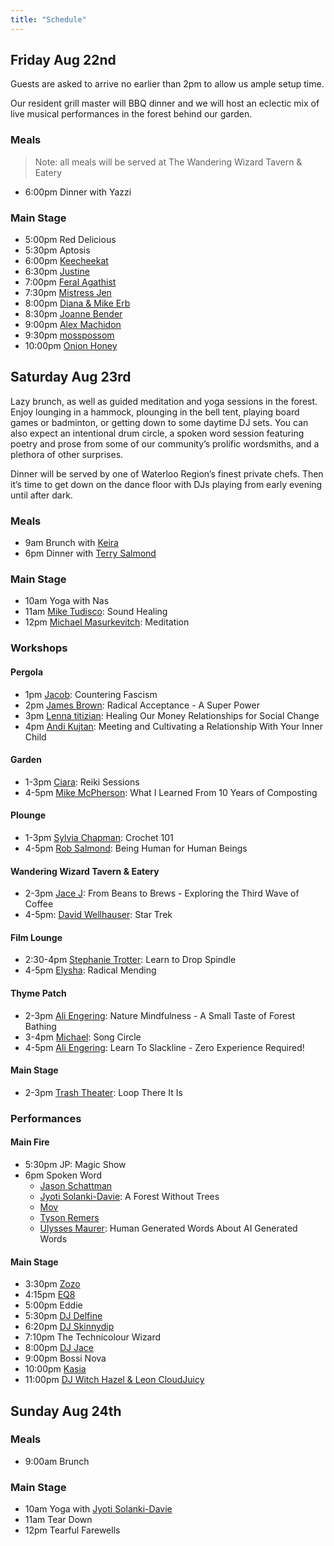 ```yaml
---
title: "Schedule"
---
```


## Friday Aug 22nd

Guests are asked to arrive no earlier than 2pm to allow us ample setup time.

Our resident grill master will BBQ dinner and we will host an eclectic mix of live musical performances in the forest behind our garden.

### Meals

> Note: all meals will be served at The Wandering Wizard Tavern & Eatery

* 6:00pm Dinner with Yazzi

### Main Stage

* 5:00pm Red Delicious
* 5:30pm Aptosis
* 6:00pm [Keecheekat](bios/keechakat.qmd)
* 6:30pm [Justine](bios/justine.qmd)
* 7:00pm [Feral Agathist](bios/feral-agathist.qmd)
* 7:30pm [Mistress Jen](bios/mistress-jen.qmd)
* 8:00pm [Diana & Mike Erb](bios/diana-and-mike.qmd)
* 8:30pm [Joanne Bender](bios/joanne-bender.qmd)
* 9:00pm [Alex Machidon](bios/alex-machidon.qmd)
* 9:30pm [mosspossom](bios/mosspossum.qmd)
* 10:00pm [Onion Honey](bios/onion-honey.qmd)

## Saturday Aug 23rd

Lazy brunch, as well as guided meditation and yoga sessions in the forest. Enjoy lounging in a hammock, plounging in the bell tent, playing board games or badminton, or getting down to some daytime DJ sets. You can also expect an intentional drum circle, a spoken word session featuring poetry and prose from some of our community's prolific wordsmiths, and a plethora of other surprises.

Dinner will be served by one of Waterloo Region's finest private chefs. Then it's time to get down on the dance floor with DJs playing from early evening until after dark.

### Meals

* 9am Brunch with [Keira](bios/keira.qmd)
* 6pm Dinner with [Terry Salmond](bios/terry-salmond.qmd)

### Main Stage

* 10am Yoga with Nas
* 11am [Mike Tudisco](bios/mike-tudisco.qmd): Sound Healing
* 12pm [Michael Masurkevitch](bios/michael-masurkevitch.qmd): Meditation

### Workshops

#### Pergola

* 1pm [Jacob](bios/jacob.qmd): Countering Fascism
* 2pm [James Brown](bios/james-brown.qmd): Radical Acceptance - A Super Power
* 3pm [Lenna titizian](bios/lenna-titizian.qmd): Healing Our Money Relationships for Social Change
* 4pm [Andi Kujtan](bios/andi-kujtan.qmd): Meeting and Cultivating a Relationship With Your Inner Child

#### Garden

* 1-3pm [Ciara](bios/ciara.qmd): Reiki Sessions
* 4-5pm [Mike McPherson](bios/mike-mcpherson.qmd): What I Learned From 10 Years of Composting

#### Plounge

* 1-3pm [Sylvia Chapman](bios/sylvia-chapman.qmd): Crochet 101
* 4-5pm [Rob Salmond](bios/rob-salmond.qmd): Being Human for Human Beings

#### Wandering Wizard Tavern & Eatery

* 2-3pm [Jace J](bios/jace-j.qmd): From Beans to Brews - Exploring the Third Wave of Coffee
* 4-5pm: [David Wellhauser](bios/david-wellhauser.qmd): Star Trek

#### Film Lounge

* 2:30-4pm [Stephanie Trotter](bios/stephanie-trotter.qmd): Learn to Drop Spindle
* 4-5pm [Elysha](bios/elysha.qmd): Radical Mending

#### Thyme Patch

* 2-3pm [Ali Engering](bios/ali-engering.qmd): Nature Mindfulness - A Small Taste of Forest Bathing
* 3-4pm [Michael](images/michael.qmd): Song Circle
* 4-5pm [Ali Engering](bios/ali-engering.qmd): Learn To Slackline -  Zero Experience Required!

#### Main Stage

* 2-3pm [Trash Theater](bios/trash-theatre.qmd): Loop There It Is

### Performances

#### Main Fire

* 5:30pm JP: Magic Show
* 6pm Spoken Word
  * [Jason Schattman](bios/jason-schattman.qmd)
  * [Jyoti Solanki-Davie](bios/jyoti-solanki-davie.qmd): A Forest Without Trees
  * [Mov](bios/mov.qmd)
  * [Tyson Remers](bios/tyson-remers.qmd)
  * [Ulysses Maurer](bios/ulysses-maurer.qmd): Human Generated Words About AI Generated Words


#### Main Stage

* 3:30pm [Zozo](bios/zoe.qmd)
* 4:15pm [EQ8](bios/eq8.qmd)
* 5:00pm Eddie
* 5:30pm [DJ Delfine](bios/delfine.qmd)
* 6:20pm [DJ Skinnydip](bios/skinnydip.qmd)
* 7:10pm The Technicolour Wizard
* 8:00pm [DJ Jace](bios/dj-jace.qmd)
* 9:00pm Bossi Nova
* 10:00pm [Kasia](bios/kasia.qmd)
* 11:00pm [DJ Witch Hazel & Leon CloudJuicy](bios/witch-hazel-and-leon-cloudjuicy.qmd)

## Sunday Aug 24th

### Meals

* 9:00am Brunch

### Main Stage

* 10am Yoga with [Jyoti Solanki-Davie](bios/jyoti-solanki-davie.qmd)
* 11am Tear Down
* 12pm Tearful Farewells
